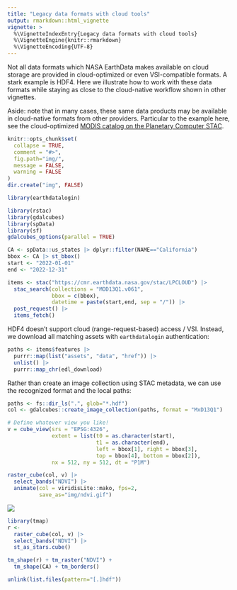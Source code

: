 ```yaml
---
title: "Legacy data formats with cloud tools"
output: rmarkdown::html_vignette
vignette: >
  %\VignetteIndexEntry{Legacy data formats with cloud tools}
  %\VignetteEngine{knitr::rmarkdown}
  %\VignetteEncoding{UTF-8}
---
```


Not all data formats which NASA EarthData makes available on cloud storage are provided in cloud-optimized or even VSI-compatible formats.  A stark example is HDF4. 
Here we illustrate how to work with these data formats while staying as close to the cloud-native workflow shown in other vignettes.

Aside: note that in many cases, these same data products may be available in cloud-native formats from other providers.  Particular to the example here, see the cloud-optimized [MODIS catalog on the Planetary Computer STAC](https://planetarycomputer.microsoft.com/dataset/group/modis).


```r
knitr::opts_chunk$set(
  collapse = TRUE,
  comment = "#>",
  fig.path="img/",
  message = FALSE,
  warning = FALSE
)
dir.create("img", FALSE)
```

```r
library(earthdatalogin)
```


```r
library(rstac)
library(gdalcubes)
library(spData)
library(sf)
gdalcubes_options(parallel = TRUE) 
```

```r
CA <- spData::us_states |> dplyr::filter(NAME=="California")
bbox <- CA |> st_bbox()
start <- "2022-01-01"
end <- "2022-12-31"

items <- stac("https://cmr.earthdata.nasa.gov/stac/LPCLOUD") |> 
  stac_search(collections = "MOD13Q1.v061",
              bbox = c(bbox),
              datetime = paste(start,end, sep = "/")) |>
  post_request() |>
  items_fetch()
```

HDF4 doesn't support cloud (range-request-based) access / VSI.
Instead, we download all matching assets with `earthdatalogin`
authentication:

```r
paths <- items$features |>
  purrr::map(list("assets", "data", "href")) |> 
  unlist() |>
  purrr::map_chr(edl_download)
```

Rather than create an image collection using STAC metadata, we can use the recognized format and the local paths:

```r
paths <- fs::dir_ls(".", glob="*.hdf")
col <- gdalcubes::create_image_collection(paths, format = "MxD13Q1")
```

```r
# Define whatever view you like!
v = cube_view(srs = "EPSG:4326",
              extent = list(t0 = as.character(start), 
                            t1 = as.character(end),
                            left = bbox[1], right = bbox[3],
                            top = bbox[4], bottom = bbox[2]),
              nx = 512, ny = 512, dt = "P1M")

```

```r
raster_cube(col, v) |> 
  select_bands("NDVI") |> 
  animate(col = viridisLite::mako, fps=2, 
          save_as="img/ndvi.gif")
```

![](img/ndvi.gif)

```r
library(tmap)
r <- 
  raster_cube(col, v) |> 
  select_bands("NDVI") |> 
  st_as_stars.cube()

tm_shape(r) + tm_raster("NDVI") +
  tm_shape(CA) + tm_borders()
```

```r
unlink(list.files(pattern="[.]hdf"))
```
